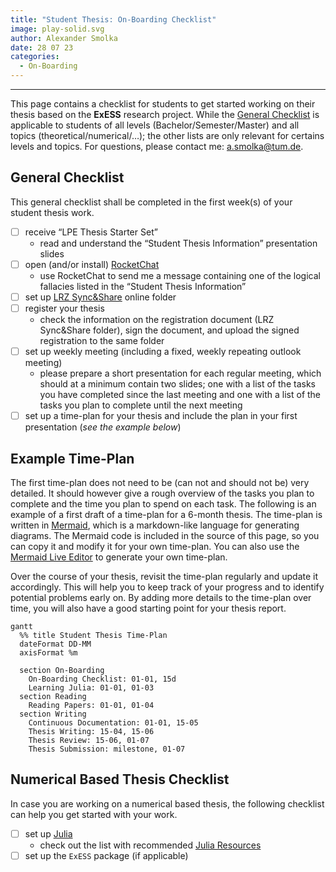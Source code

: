 ```yaml
---
title: "Student Thesis: On-Boarding Checklist"
image: play-solid.svg
author: Alexander Smolka
date: 28 07 23
categories:
  - On-Boarding
---
```

---

This page contains a checklist for students to get started working on their thesis based on the **ExESS** research project. While the [General Checklist](#sec-general) is applicable to students of all levels (Bachelor/Semester/Master) and all topics (theoretical/numerical/...); the other lists are only relevant for certains levels and topics. For questions, please contact me: [a.smolka@tum.de](mailto:a.smolka@tum.de).


## General Checklist {#sec-general}
This general checklist shall be completed in the first week(s) of your student thesis work.

- [ ] receive "LPE Thesis Starter Set"
  * read and understand the "Student Thesis Information" presentation slides
- [ ] open (and/or install) [RocketChat](https://chat.tum.de/home)
  * use RocketChat to send me a message containing one of the logical fallacies listed in the "Student Thesis Information"
- [ ] set up [LRZ Sync&Share](https://syncandshare.lrz.de/) online folder
- [ ] register your thesis
  * check the information on the registration document (LRZ Sync&Share folder), sign the document, and upload the signed registration to the same folder
- [ ] set up weekly meeting (including a fixed, weekly repeating outlook meeting)
  * please prepare a short presentation for each regular meeting, which should at a minimum contain two slides; one with a list of the tasks you have completed since the last meeting and one with a list of the tasks you plan to complete until the next meeting
- [ ] set up a time-plan for your thesis and include the plan in your first presentation (_see the example below_)


::: {.callout-note}
# Example Time-Plan

The first time-plan does not need to be (can not and should not be) very detailed. It should however give a rough overview of the tasks you plan to complete and the time you plan to spend on each task. The following is an example of a first draft of a time-plan for a 6-month thesis. The time-plan is written in [Mermaid](https://mermaid-js.github.io/mermaid/#/), which is a markdown-like language for generating diagrams. The Mermaid code is included in the source of this page, so you can copy it and modify it for your own time-plan. You can also use the [Mermaid Live Editor](https://mermaid-js.github.io/mermaid-live-editor/) to generate your own time-plan.

Over the course of your thesis, revisit the time-plan regularly and update it accordingly. This will help you to keep track of your progress and to identify potential problems early on. By adding more details to the time-plan over time, you will also have a good starting point for your thesis report.

```mermaid
gantt
  %% title Student Thesis Time-Plan
  dateFormat DD-MM
  axisFormat %m

  section On-Boarding
    On-Boarding Checklist: 01-01, 15d
    Learning Julia: 01-01, 01-03
  section Reading
    Reading Papers: 01-01, 01-04
  section Writing
    Continuous Documentation: 01-01, 15-05
    Thesis Writing: 15-04, 15-06
    Thesis Review: 15-06, 01-07
    Thesis Submission: milestone, 01-07
```
:::


## Numerical Based Thesis Checklist {#sec-numerical}
In case you are working on a numerical based thesis, the following checklist can help you get started with your work.

- [ ] set up [Julia](https://julialang.org/)
  * check out the list with recommended [Julia Resources](/manuals/julia_links/index.qmd)
- [ ] set up the `ExESS` package (if applicable)
